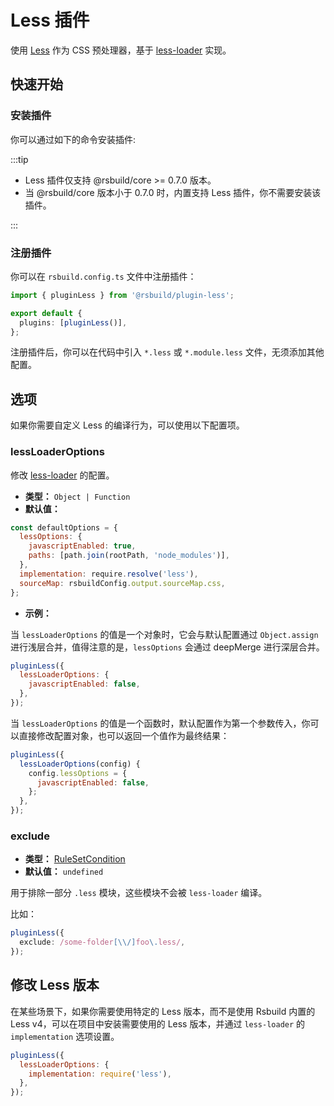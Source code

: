 # Less 插件


<SourceCode href="https://github.com/web-infra-dev/rsbuild/tree/main/packages/plugin-less" />

使用 [Less](https://lesscss.org/) 作为 CSS 预处理器，基于 [less-loader](https://github.com/webpack-contrib/less-loader) 实现。

## 快速开始

### 安装插件

你可以通过如下的命令安装插件:


<PackageManagerTabs command="add @rsbuild/plugin-less -D" />

:::tip

- Less 插件仅支持 @rsbuild/core >= 0.7.0 版本。
- 当 @rsbuild/core 版本小于 0.7.0 时，内置支持 Less 插件，你不需要安装该插件。

:::

### 注册插件

你可以在 `rsbuild.config.ts` 文件中注册插件：

```ts title="rsbuild.config.ts"
import { pluginLess } from '@rsbuild/plugin-less';

export default {
  plugins: [pluginLess()],
};
```

注册插件后，你可以在代码中引入 `*.less` 或 `*.module.less` 文件，无须添加其他配置。

## 选项

如果你需要自定义 Less 的编译行为，可以使用以下配置项。

### lessLoaderOptions

修改 [less-loader](https://github.com/webpack-contrib/less-loader) 的配置。

- **类型：** `Object | Function`
- **默认值：**

```js
const defaultOptions = {
  lessOptions: {
    javascriptEnabled: true,
    paths: [path.join(rootPath, 'node_modules')],
  },
  implementation: require.resolve('less'),
  sourceMap: rsbuildConfig.output.sourceMap.css,
};
```

- **示例：**

当 `lessLoaderOptions` 的值是一个对象时，它会与默认配置通过 `Object.assign` 进行浅层合并，值得注意的是，`lessOptions` 会通过 deepMerge 进行深层合并。

```js
pluginLess({
  lessLoaderOptions: {
    javascriptEnabled: false,
  },
});
```

当 `lessLoaderOptions` 的值是一个函数时，默认配置作为第一个参数传入，你可以直接修改配置对象，也可以返回一个值作为最终结果：

```js
pluginLess({
  lessLoaderOptions(config) {
    config.lessOptions = {
      javascriptEnabled: false,
    };
  },
});
```

### exclude

- **类型：** [RuleSetCondition](https://rspack.dev/config/module#condition)
- **默认值：** `undefined`

用于排除一部分 `.less` 模块，这些模块不会被 `less-loader` 编译。

比如：

```ts
pluginLess({
  exclude: /some-folder[\\/]foo\.less/,
});
```

## 修改 Less 版本

在某些场景下，如果你需要使用特定的 Less 版本，而不是使用 Rsbuild 内置的 Less v4，可以在项目中安装需要使用的 Less 版本，并通过 `less-loader` 的 `implementation` 选项设置。

```js
pluginLess({
  lessLoaderOptions: {
    implementation: require('less'),
  },
});
```

